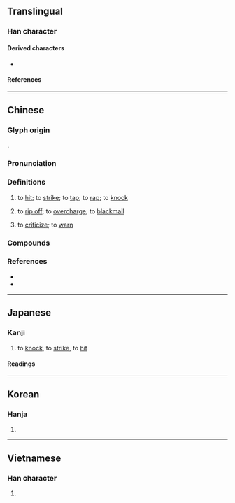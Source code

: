 {{character info}}
==Translingual==

===Han character===
{{Han char|rn=66|rad=攴|as=10|sn=14|four=01247|canj=YBYE|ids=⿰高攴}}

====Derived characters====
* {{l|mul|[[𡁞]]}}

====References====
{{Han ref|kx=0474.310|dkj=13337|dj=0828.140|hdz=21471.110|uh=6572}}

----

==Chinese==
{{zh-forms}}

===Glyph origin===
{{Han etym}}
{{Han compound|高|攴|c1=p|c2=s|ls=psc|t2=to hit lightly; to tap}}.

===Pronunciation===
{{zh-pron
|m=qiāo
|c=haau1
|h=pfs=khau
|md=
|mn=khà/khau/ml:khàu
|mn_note=khà - vernacular; khau, khàu - literary
|mn-t=kiao1/kiou1/ka3
|w=
|mc=y
|oc=y
|cat=v
}}

===Definitions===
{{zh-hanzi}}

# to [[hit]]; to [[strike]]; to [[tap]]; to [[rap]]; to [[knock]]
#: {{zh-x|他 敲 了 門。|He '''knocked''' on the door.}}
#: {{zh-x|剛剛 敲 過 了 八-點鐘，不 是 嗎？|It has just '''struck''' eight, hasn't it?}}
# {{lb|zh|colloquial}} to [[rip off]]; to [[overcharge]]; to [[blackmail]]
#: {{zh-x|那 家 旅館 敲 觀光客 的 竹杠。|That hotel '''rips off''' the tourists.}}
#: {{zh-x|他們 敲 了 你 多少 錢？|How much did they screw you for?}}
# {{lb|zh|colloquial}} to [[criticize]]; to [[warn]]

===Compounds===
{{zh-der|敲電話|敲油|敲門|敲鐘|三敲六問|吃敲才|亂棒胡敲|敲開|敲門磚|敲冰戛玉|盎盂相敲|撩兒敲兒|戛玉敲冰|敲牛宰馬|敲骨吸髓|敲定|敲擊樂器|敲邊鼓|敲鏝兒|擊玉敲金|敲打|敲金擊石|推敲|旁敲側擊|敲竹槓|敲碎|敲擊音樂|敲扑|敲鑼邊兒|戛玉敲金|敲棋|敲鑼打鼓|敲鑼擊鼓|敲點|更鼓敲盡|敲詐勒索|敲詐|敲擊|敲冰煮茗|敲冰求火|謊敲才|零敲碎打|緊打慢敲|零打碎敲|輕敲|胡敲|敲字邊|刻敲|吃敲材|吃敲賊|唾壺敲缺|敲冰玉屑|敲冰紙|敲冰索火|敲削|敲剝|敲句|敲吟|敲坷垃|敲尖|敲山振虎|敲山震虎|敲彈|敲才|敲拍|敲掉|敲推|敲搒|敲搕|敲搗|敲撲|敲日|敲更|敲朴|敲枰|敲榜|敲榨勒索|敲殺|敲比|敲沙罐|敲火|敲牙|敲牙料嘴|敲矢|敲石|敲碁|敲磕|敲磨|敲竹杠|敲竹竿|敲絲|敲膏吸髓|敲菱殼|敲訂|敲詩|敲金戛玉|敲金擊玉|敲釘錘|敲釘鎚|敲釘鑽脚|敲釘鑽腳|敲鏗|敲鑼放炮|敲門石|敲頭|敲骨剝髓|敲骨榨髓|敲髓灑膏|旁敲|東敲西逼|輕敲緩擊}}

===References===
* {{R:twedu|A01736}}
* {{R:yue:Hanzi}}

{{zh-cat|Elementary}}

----

==Japanese==

===Kanji===
{{ja-kanji|grade=|rs=攴10}}

# to [[knock]], to [[strike]], to [[hit]]

====Readings====
{{ja-readings
|goon=きょう<けう
|kanon=こう<かう
|kun=たた-く
|nanori=たかし, のぼる
}}

----

==Korean==

===Hanja===
{{ko-hanja|hangeul=[[고]], [[교]]|eumhun=|rv=go, gyo|mr=ko, kyo|y=ko, kyo}}

# {{rfdef|ko|sort=攴10}}

----

==Vietnamese==

===Han character===
{{vi-hantu|[[xao]], [[xào]], [[sao]]|rs=攴10}}

# {{rfdef|vi|sort=攴10}}